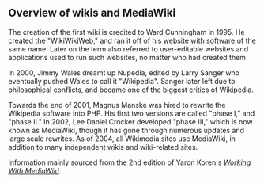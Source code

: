==Overview of wikis and MediaWiki==
<p>
The creation of the first wiki is credited to Ward Cunningham in 1995. He created the "WikiWikiWeb," and ran it off of his website with software of the same name. Later on the term also referred to user-editable websites and applications used to run such websites, no matter who had created them
</p>
<p>
In 2000, Jimmy Wales dreamt up Nupedia, edited by Larry Sanger who eventually pushed Wales to call it "Wikipedia". Sanger later left due to philosophical conflicts, and became one of the biggest critics of Wikipedia.
</p>
<p>
Towards the end of 2001, Magnus Manske was hired to rewrite the Wikipedia software into PHP. His first two versions are called "phase I," and "phase II." In 2002, Lee Daniel Crocker developed "phase III," which is now known as MediaWiki, though it has gone through numerous updates and large scale rewrites. As of 2004, all Wikimedia sites use MediaWiki, in addition to many independent wikis and wiki-related sites.
</p>


Information mainly sourced from the 2nd edition of Yaron Koren's [http://www.workingwithmediawiki.com/ ''Working With MediaWiki''].
